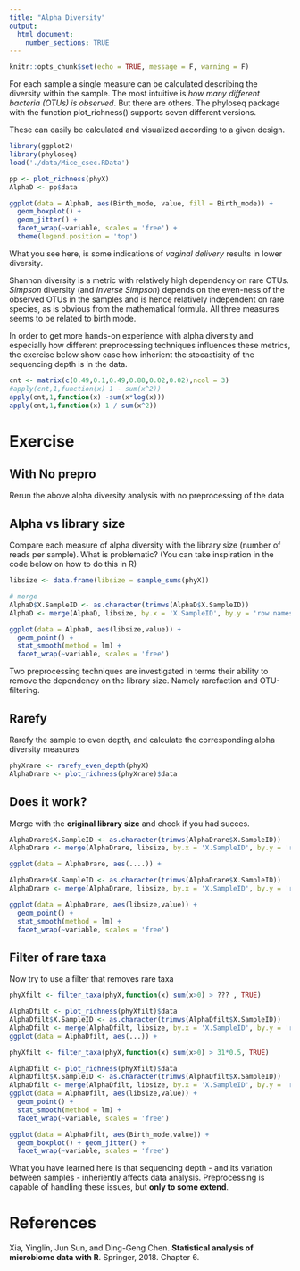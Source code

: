 ```yaml
---
title: "Alpha Diversity"
output: 
  html_document:
    number_sections: TRUE
---
```


<style>
pre.bluecars {
    background-color: #aabbff !important;
}
pre.blackcars {
    background-color: #000000 !important;
}
pre.redcars {
    background-color: #ffbbbb !important;
}
</style>

```r
knitr::opts_chunk$set(echo = TRUE, message = F, warning = F)
```

For each sample a single measure can be calculated describing the diversity within the sample. The most intuitive is _how many different bacteria (OTUs) is observed_. But there are others. The phyloseq package with the function plot_richness() supports seven different versions. 

These can easily be calculated and visualized according to a given design. 

```r
library(ggplot2)
library(phyloseq)
load('./data/Mice_csec.RData')

pp <- plot_richness(phyX)
AlphaD <- pp$data

ggplot(data = AlphaD, aes(Birth_mode, value, fill = Birth_mode)) + 
  geom_boxplot() + 
  geom_jitter() + 
  facet_wrap(~variable, scales = 'free') + 
  theme(legend.position = 'top')
```

What you see here, is some indications of _vaginal delivery_ results in lower diversity. 

Shannon diversity is a metric with relatively high dependency on rare OTUs. _Simpson_ diversity (and _Inverse Simpson_) depends on the even-ness of the observed OTUs in the samples and is hence relatively independent on rare species, as is obvious from the mathematical formula. All three measures seems to be related to birth mode. 

In order to get more hands-on experience with alpha diversity and especially how different preprocessing techniques influences these metrics, the exercise below show case how inherient the stocastisity of the sequencing depth is in the data. 

```r
cnt <- matrix(c(0.49,0.1,0.49,0.88,0.02,0.02),ncol = 3)
#apply(cnt,1,function(x) 1 - sum(x^2))
apply(cnt,1,function(x) -sum(x*log(x)))
apply(cnt,1,function(x) 1 / sum(x^2))
```


# Exercise

## With No prepro

Rerun the above alpha diversity analysis with no preprocessing of the data

## Alpha vs library size

Compare each measure of alpha diversity with the library size (number of reads per sample). What is problematic? (You can take inspiration in the code below on how to do this in R)

```r
libsize <- data.frame(libsize = sample_sums(phyX))

# merge
AlphaD$X.SampleID <- as.character(trimws(AlphaD$X.SampleID))
AlphaD <- merge(AlphaD, libsize, by.x = 'X.SampleID', by.y = 'row.names')

ggplot(data = AlphaD, aes(libsize,value)) + 
  geom_point() + 
  stat_smooth(method = lm) + 
  facet_wrap(~variable, scales = 'free')
```

Two preprocessing techniques are investigated in terms their ability to remove the dependency on the library size. Namely rarefaction and OTU-filtering. 

## Rarefy

Rarefy the sample to even depth, and calculate the corresponding alpha diversity measures

```r
phyXrare <- rarefy_even_depth(phyX)
AlphaDrare <- plot_richness(phyXrare)$data
```

## Does it work?

Merge with the __original library size__ and check if you had succes. 

```r
AlphaDrare$X.SampleID <- as.character(trimws(AlphaDrare$X.SampleID))
AlphaDrare <- merge(AlphaDrare, libsize, by.x = 'X.SampleID', by.y = 'row.names')

ggplot(data = AlphaDrare, aes(....)) + 
```

```r
AlphaDrare$X.SampleID <- as.character(trimws(AlphaDrare$X.SampleID))
AlphaDrare <- merge(AlphaDrare, libsize, by.x = 'X.SampleID', by.y = 'row.names')

ggplot(data = AlphaDrare, aes(libsize,value)) + 
  geom_point() + 
  stat_smooth(method = lm) + 
  facet_wrap(~variable, scales = 'free')
```

## Filter of rare taxa 

Now try to use a filter that removes rare taxa

```r
phyXfilt <- filter_taxa(phyX,function(x) sum(x>0) > ??? , TRUE)

AlphaDfilt <- plot_richness(phyXfilt)$data
AlphaDfilt$X.SampleID <- as.character(trimws(AlphaDfilt$X.SampleID))
AlphaDfilt <- merge(AlphaDfilt, libsize, by.x = 'X.SampleID', by.y = 'row.names')
ggplot(data = AlphaDfilt, aes(...)) + 
```

```r
phyXfilt <- filter_taxa(phyX,function(x) sum(x>0) > 31*0.5, TRUE)

AlphaDfilt <- plot_richness(phyXfilt)$data
AlphaDfilt$X.SampleID <- as.character(trimws(AlphaDfilt$X.SampleID))
AlphaDfilt <- merge(AlphaDfilt, libsize, by.x = 'X.SampleID', by.y = 'row.names')
ggplot(data = AlphaDfilt, aes(libsize,value)) + 
  geom_point() + 
  stat_smooth(method = lm) + 
  facet_wrap(~variable, scales = 'free')

ggplot(data = AlphaDfilt, aes(Birth_mode,value)) + 
  geom_boxplot() + geom_jitter() + 
  facet_wrap(~variable, scales = 'free')
```

What you have learned here is that sequencing depth - and its variation between samples - inheriently affects data analysis. 
Preprocessing is capable of handling these issues, but __only to some extend__.

# References {-}

Xia, Yinglin, Jun Sun, and Ding-Geng Chen. __Statistical analysis of microbiome data with R__. Springer, 2018. Chapter 6. 

